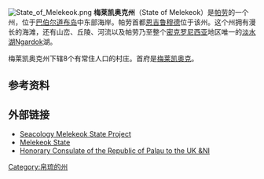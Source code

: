 {{noteTA
|G1=地名
|T=zh-cn:梅莱凯奥克州;zh-tw:美麗坵州
|1=zh-cn:帕劳;zh-hk:帛琉;zh-tw:帛琉;zh-mo:帛琉
|2=zh-cn:梅莱凯奥克;zh-tw:美麗坵
|3=zh-hans:巴伯尔道布;zh-hant:巴貝圖阿普
}}
{{for|梅莱凯奥克州的首府|梅莱凯奥克}}
{{Infobox settlement
| name                            = 梅莱凯奥克州
| native_name                     = Melekeok
| settlement_type                 = 州
| image_skyline                   = 
| image_caption                   = 
| image_flag                      = Flag of Melekeok.png
| image_map                       = Melekeok in Palau.svg
| map_caption                     = 在帕劳的位置
| subdivision_type                = 国家
| subdivision_name                = {{flag|Palau}}
| seat_type                       = 首府
| seat                            = [[梅萊凱奧克|美麗坵]]
| leader_title                    = 州长
| leader_name                     =  Henaro Polloi
| area_total_km2                  = 11
| area_land_km2                   = 
| population_footnotes            = <ref>{{cite web |title=2015 Census of Population, Housing and Agriculture for the Republic of Palau |url=https://www.palaugov.pw/wp-content/uploads/2017/02/2015-Census-of-Population-Housing-Agriculture-.pdf |website=Palau Government |publisher=Office of Planning and Statistics}}</ref>
| population_total                = 277
| population_as_of                = 2015 Census
| population_density_km2          = auto
| population_blank1_title         = 官方语言
| population_blank1               = [[帕勞語|帕勞語]]<br>[[英语|英语]]<ref>{{cite book |last1=Leonard |first1=Thomas M. |title=Encyclopedia of the Developing World |url=https://books.google.com/books?id=08OV704armMC |publisher=Taylor & Francis |language=en |date=2006|isbn=9780415976640 }}</ref>
| timezone1                       = 
| utc_offset1                     = 
| iso_code                        = PW-212
}}
[[File:State_of_Melekeok.png|thumb]]
'''梅莱凯奥克州'''（State of Melekeok）是[[帕劳|帕劳]]的一个州，位于[[巴伯尔道布岛|巴伯尔道布岛]]中东部海岸。帕劳首都[[恩吉鲁穆德|恩吉鲁穆德]]位于该州。这个州拥有漫长的海滩，还有山峦、丘陵、河流以及帕劳乃至整个[[密克罗尼西亚|密克罗尼西亚]]地区唯一的[[淡水湖|淡水湖]]Ngardok湖。

梅莱凯奥克州下辖8个有常住人口的村庄。首府是[[梅莱凯奥克|梅莱凯奥克]]。

==参考资料==
{{refs}}

==外部链接==
{{Commons}}
* [https://web.archive.org/web/20090820140655/http://www.seacology.org/projects/individualprojects/PALAU_melekeok2007.htm Seacology Melekeok State Project]
* [http://palaugov.org/states/melekeok/ Melekeok State] {{Wayback|url=http://palaugov.org/states/melekeok/ |date=20141202134503 }}
*[http://palauconsulate.org.uk/ Honorary Consulate of the Republic of Palau to the UK &NI] {{Wayback|url=http://palauconsulate.org.uk/ |date=20141218180925 }}

{{coord|7|29|N|134|36|E|display=title|region:PW_type:adm1st_source:GNS-enwiki}}
{{Authority control}}

[[Category:帛琉的州|Category:帛琉的州]]
